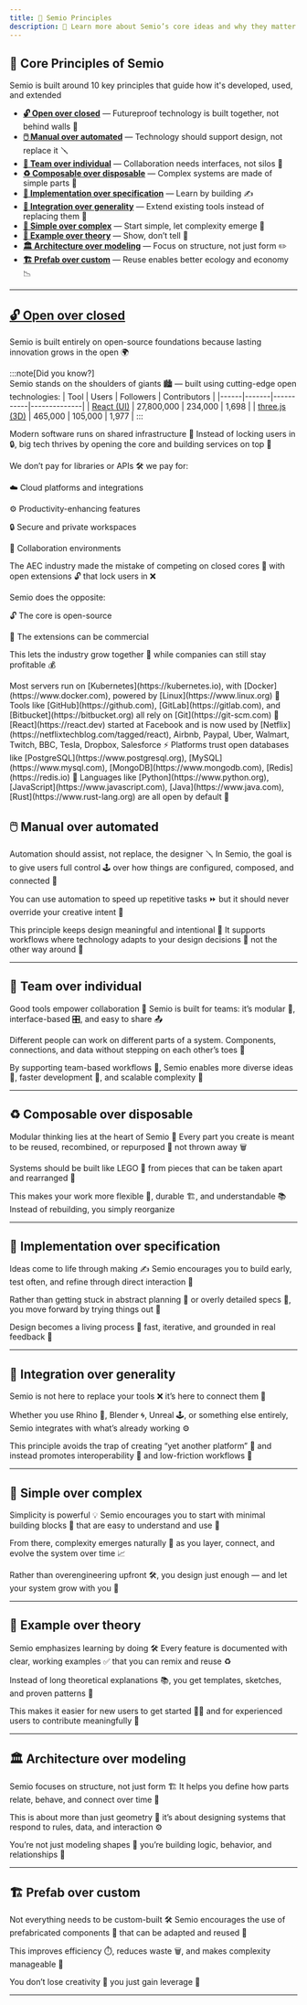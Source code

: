 ```yaml
---
title: 👋 Semio Principles  
description: 📝 Learn more about Semio’s core ideas and why they matter for modular design tools 🖼️  
---
```



## 📃 Core Principles of Semio

Semio is built around 10 key principles that guide how it's developed, used, and extended

- **[🔓 Open over closed](#open-over-closed)** — Futureproof technology is built together, not behind walls 🤝  
- **[🖱️ Manual over automated](#manual-over-automated)** — Technology should support design, not replace it 🪛  
- **[👥 Team over individual](#team-over-individual)** — Collaboration needs interfaces, not silos 🧩  
- **[♻️ Composable over disposable](#composable-over-disposable)** — Complex systems are made of simple parts 🧠  
- **[🧪 Implementation over specification](#implementation-over-specification)** — Learn by building ✍️  
- **[🔀 Integration over generality](#integration-over-generality)** — Extend existing tools instead of replacing them 🚀  
- **[🔨 Simple over complex](#simple-over-complex)** — Start simple, let complexity emerge 🌱  
- **[📖 Example over theory](#example-over-theory)** — Show, don’t tell 🗼  
- **[🏛️ Architecture over modeling](#architecture-over-modeling)** — Focus on structure, not just form ✏️  
- **[🏗️ Prefab over custom](#prefab-over-custom)** — Reuse enables better ecology and economy 📉  

---

## [🔓 Open over closed](#manual-over-automated)

Semio is built entirely on open-source foundations because lasting innovation grows in the open 🌍

:::note[Did you know?]  
Semio stands on the shoulders of giants 🏙️ — built using cutting-edge open technologies:
| Tool | Users | Followers | Contributors |
|------|-------|-----------|--------------|
| [React (UI)](https://github.com/facebook/react) | 27,800,000 | 234,000 | 1,698 |
| [three.js (3D)](https://github.com/mrdoob/three.js/) | 465,000 | 105,000 | 1,977 |
:::

Modern software runs on shared infrastructure 🤝 Instead of locking users in 🔒, big tech thrives by opening the core and building services on top 🧱

We don’t pay for libraries or APIs 🛠️  we pay for:

☁️ Cloud platforms and integrations

⚙️ Productivity-enhancing features

🔒 Secure and private workspaces

🤝 Collaboration environments

The AEC industry made the mistake of competing on closed cores 🧱 with open extensions 🔓 that lock users in ❌

Semio does the opposite:

🔓 The core is open-source

💼 The extensions can be commercial

This lets the industry grow together 🌱 while companies can still stay profitable 💰

<Aside type="tip" title="What does the world run on?">
  <Tabs>
    <TabItem label="Operating Systems">
      Most servers run on [Kubernetes](https://kubernetes.io), with [Docker](https://www.docker.com), powered by [Linux](https://www.linux.org) 🐧
    </TabItem>
    <TabItem label="Version Control">
      Tools like [GitHub](https://github.com), [GitLab](https://gitlab.com), and [Bitbucket](https://bitbucket.org) all rely on [Git](https://git-scm.com) 🔨
    </TabItem>
    <TabItem label="User Interfaces">
      [React](https://react.dev) started at Facebook and is now used by  
      [Netflix](https://netflixtechblog.com/tagged/react), Airbnb, Paypal, Uber, Walmart, Twitch, BBC, Tesla, Dropbox, Salesforce ⚡
    </TabItem>
    <TabItem label="Databases">
      Platforms trust open databases like  
      [PostgreSQL](https://www.postgresql.org), [MySQL](https://www.mysql.com), [MongoDB](https://www.mongodb.com), [Redis](https://redis.io) 👀
    </TabItem>
    <TabItem label="Programming Languages">
      Languages like [Python](https://www.python.org), [JavaScript](https://www.javascript.com), [Java](https://www.java.com), [Rust](https://www.rust-lang.org) are all open by default 🐍
    </TabItem>
  </Tabs>
</Aside>



## 🖱️ Manual over automated

Automation should assist, not replace, the designer 🪛 In Semio, the goal is to give users full control 🕹️ over how things are configured, composed, and connected 🧩

You can use automation to speed up repetitive tasks ⏩  but it should never override your creative intent 🎨

This principle keeps design meaningful and intentional 🎯 It supports workflows where technology adapts to your design decisions 🧠  not the other way around 🔄

---

## 👥 Team over individual

Good tools empower collaboration 🤝 Semio is built for teams: it’s modular 🧱, interface-based 🎛️, and easy to share 📤

Different people can work on different parts of a system. Components, connections, and data without stepping on each other’s toes 👣

By supporting team-based workflows 👥, Semio enables more diverse ideas 🌈, faster development 🚀, and scalable complexity 🧠

---

## ♻️ Composable over disposable

Modular thinking lies at the heart of Semio 🧩 Every part you create is meant to be reused, recombined, or repurposed 🔁 not thrown away 🗑️

Systems should be built like LEGO 🧱  from pieces that can be taken apart and rearranged 🔄

This makes your work more flexible 🔀, durable 🏗️, and understandable 📚 Instead of rebuilding, you simply reorganize

---

## 🧪 Implementation over specification

Ideas come to life through making ✍️ Semio encourages you to build early, test often, and refine through direct interaction 🔬

Rather than getting stuck in abstract planning 🧾 or overly detailed specs 📐, you move forward by trying things out 🧪

Design becomes a living process 🌱  fast, iterative, and grounded in real feedback 🔁

---

## 🔀 Integration over generality

Semio is not here to replace your tools ❌ it’s here to connect them 🔌

Whether you use Rhino 🦏, Blender 🌀, Unreal 🕹️, or something else entirely, Semio integrates with what’s already working ⚙️

This principle avoids the trap of creating “yet another platform” 🧱 and instead promotes interoperability 🔄 and low-friction workflows 🧰

---

## 🔨 Simple over complex

Simplicity is powerful 💡 Semio encourages you to start with minimal building blocks 🧱 that are easy to understand and use 🎯

From there, complexity emerges naturally 🌱 as you layer, connect, and evolve the system over time 📈

Rather than overengineering upfront 🛠️, you design just enough — and let your system grow with you 🌿

---

## 📖 Example over theory

Semio emphasizes learning by doing 🛠️ Every feature is documented with clear, working examples ✅ that you can remix and reuse ♻️

Instead of long theoretical explanations 📚, you get templates, sketches, and proven patterns 🧩

This makes it easier for new users to get started 🧑‍💻 and for experienced users to contribute meaningfully 💬

---

## 🏛️ Architecture over modeling

Semio focuses on structure, not just form 🏗️ It helps you define how parts relate, behave, and connect over time 🔗

This is about more than just geometry 📐 it’s about designing systems that respond to rules, data, and interaction ⚙️

You’re not just modeling shapes 🧊 you’re building logic, behavior, and relationships 🧠

---

## 🏗️ Prefab over custom

Not everything needs to be custom-built 🛠️ Semio encourages the use of prefabricated components 🧱 that can be adapted and reused 🔁

This improves efficiency ⏱️, reduces waste 🗑️, and makes complexity manageable 🧠

You don’t lose creativity 🎨 you just gain leverage 🔧

---


